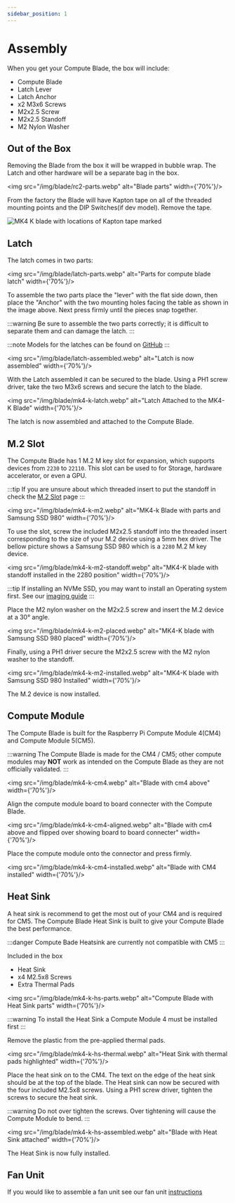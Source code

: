 ```yaml
---
sidebar_position: 1
---
```


# Assembly

When you get your Compute Blade, the box will include:
- Compute Blade
- Latch Lever
- Latch Anchor
- x2 M3x6 Screws
- M2x2.5 Screw
- M2x2.5 Standoff
- M2 Nylon Washer

## Out of  the Box

Removing the Blade from the box it will be wrapped in bubble wrap. The Latch and other hardware will be a separate bag in the box.

<img src="/img/blade/rc2-parts.webp" alt="Blade parts" width={'70%'}/>

From the factory the Blade will have Kapton tape on all of the threaded mounting points and the DIP Switches(if dev model). Remove the tape.

<img src="/img/blade/mk4-k-kapton.webp" alt="MK4 K blade with locations of Kapton tape marked"/>

## Latch

The latch comes in two parts:

<img src="/img/blade/latch-parts.webp" alt="Parts for compute blade latch" width={'70%'}/>

To assemble the two parts place the "lever" with the flat side down, then place the "Anchor" with the two mounting holes facing the table as shown in the image above.
Next press firmly until the pieces snap together.

:::warning
Be sure to assemble the two parts correctly; it is difficult to separate them and can damage the latch.
:::

:::note
Models for the latches can be found on [GitHub](https://github.com/uptime-industries/compute-blade/tree/brushknight-patch-1/models/bladerunner/latch)
:::

<img src="/img/blade/latch-assembled.webp" alt="Latch is now assembled" width={'70%'}/>

With the Latch assembled it can be secured to the blade. Using a PH1 screw driver, take the two M3x6 screws and secure the latch to the blade.

<img src="/img/blade/mk4-k-latch.webp" alt="Latch Attached to the MK4-K Blade" width={'70%'}/>

The latch is now assembled and attached to the Compute Blade.

## M.2 Slot

The Compute Blade has 1 M.2 M key slot for expansion, which supports devices from `2230` to `22110`. This slot can be used to for Storage, hardware accelerator, or even a GPU. 

:::tip
If you are unsure about which threaded insert to put the standoff in check the [M.2 Slot](/blade/guides/m2) page
:::

<img src="/img/blade/mk4-k-m2.webp" alt="MK4-k Blade with parts and Samsung SSD 980" width={'70%'}/>

To use the slot, screw the included M2x2.5 standoff into the threaded insert corresponding to the size of your M.2 device using a 5mm hex driver. The bellow picture shows a Samsung SSD 980 which is a `2280` M.2 M key device.

<img src="/img/blade/mk4-k-m2-standoff.webp" alt="MK4-K blade with standoff installed in the 2280 position" width={'70%'}/>

:::tip
If installing an NVMe SSD, you may want to install an Operating system first. See our [imaging guide](/blade/getting-started/image?boot=ssd)
:::

Place the M2 nylon washer on the M2x2.5 screw and insert the M.2 device at a 30° angle.

<img src="/img/blade/mk4-k-m2-placed.webp" alt="MK4-K blade with Samsung SSD 980 placed" width={'70%'}/>

Finally, using a PH1 driver secure the M2x2.5 screw with the M2 nylon washer to the standoff.

<img src="/img/blade/mk4-k-m2-installed.webp" alt="MK4-K blade with Samsung SSD 980 Installed" width={'70%'}/>

The M.2 device is now installed.

## Compute Module

The Compute Blade is built for the Raspberry Pi Compute Module 4(CM4) and Compute Module 5(CM5). 

:::warning
The Compute Blade is made for the CM4 / CM5; other compute modules may **NOT** work as intended on the Compute Blade as they are not officially validated.
:::

<img src="/img/blade/mk4-k-cm4.webp" alt="Blade with cm4 above" width={'70%'}/>

Align the compute module board to board connecter with the Compute Blade.

<img src="/img/blade/mk4-k-cm4-aligned.webp" alt="Blade with cm4 above and flipped over showing board to board connecter" width={'70%'}/>

Place the compute module onto the connector and press firmly.

<img src="/img/blade/mk4-k-cm4-installed.webp" alt="Blade with CM4 installed" width={'70%'}/>

## Heat Sink

A heat sink is recommend to get the most out of your CM4 and is required for CM5. The Compute Blade Heat Sink is built to give your Compute Blade the best performance.

:::danger
Compute Bade Heatsink are currently not compatible with CM5
:::

Included in the box
- Heat Sink
- x4 M2.5x8 Screws
- Extra Thermal Pads

<img src="/img/blade/mk4-k-hs-parts.webp" alt="Compute Blade with Heat Sink parts" width={'70%'}/>


:::warning
To install the Heat Sink a Compute Module 4 must be installed first
:::

Remove the plastic from the pre-applied thermal pads.

<img src="/img/blade/mk4-k-hs-thermal.webp" alt="Heat Sink with thermal pads highlighted" width={'70%'}/>

Place the heat sink on to the CM4. The text on the edge of the heat sink should be at the top of the blade.
The Heat sink can now be secured with the four included M2.5x8 screws. Using a PH1 screw driver, tighten the screws to secure the heat sink.

:::warning
Do not over tighten the screws. Over tightening will cause the Compute Module to bend.
:::

<img src="/img/blade/mk4-k-hs-assembled.webp" alt="Blade with Heat Sink attached" width={'70%'}/>

The Heat Sink is now fully installed.

## Fan Unit

If you would like to assemble a fan unit see our fan unit [instructions](/fan-unit/assembly)
